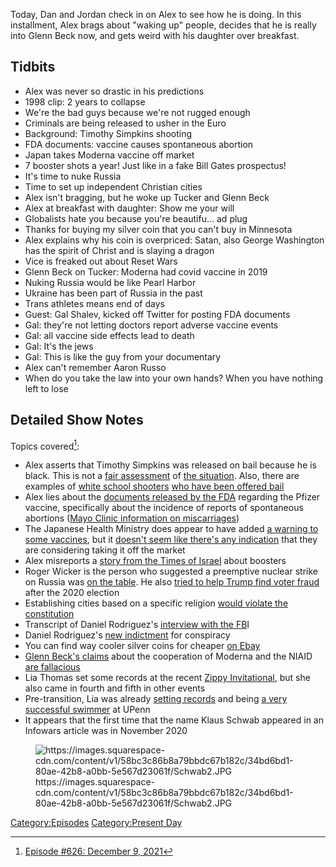 {{Episode
    | title           = December 9, 2021
    | caption         = [https://knowledgefight.libsyn.com/626-december-9-2021 Listen to this episode on Libsyn]
    | episodeNumber   = 626
    | length          = 01:27:46
    | airDate         = December 13, 2021
    | coverageDate    = December 9, 2021
    | episodeType     = [[:Category:Present Day|Present Day]]
    | appearance      = [[Timothy Simpkins]], [[Bill Gates]], [[Tucker Carlson]], [[Glenn Beck]], [[Gal Shalev]]
    | previousEpisode = [[625: December 5, 2021]]
    | nextEpisode     = [[627: Reset Wars: Episode 2]]
}}

{{Stub}}

Today, Dan and Jordan check in on Alex to see how he is doing.  In this installment, Alex brags about "waking up" people, decides that he is really into Glenn Beck now, and gets weird with his daughter over breakfast.

==Tidbits==

*Alex was never so drastic in his predictions
*1998 clip: 2 years to collapse
*We're the bad guys because we're not rugged enough
*Criminals are being released to usher in the Euro
*Background: Timothy Simpkins shooting
*FDA documents: vaccine causes spontaneous abortion
*Japan takes Moderna vaccine off market
*7 booster shots a year! Just like in a fake Bill Gates prospectus!
*It's time to nuke Russia
*Time to set up independent Christian cities
*Alex isn't bragging, but he woke up Tucker and Glenn Beck
*Alex at breakfast with daughter: Show me your will
*Globalists hate you because you're beautifu... ad plug
*Thanks for buying my silver coin that you can't buy in Minnesota
*Alex explains why his coin is overpriced: Satan, also George Washington has the spirit of Christ and is slaying a dragon
*Vice is freaked out about Reset Wars
*Glenn Beck on Tucker: Moderna had covid vaccine in 2019
*Nuking Russia would be like Pearl Harbor
*Ukraine has been part of Russia in the past
*Trans athletes means end of days
*Guest: Gal Shalev, kicked off Twitter for posting FDA documents
*Gal: they're not letting doctors report adverse vaccine events
*Gal: all vaccine side effects lead to death
*Gal: It's the jews
*Gal: This is like the guy from your documentary
*Alex can't remember Aaron Russo
*When do you take the law into your own hands? When you have nothing left to lose

==Detailed Show Notes==

Topics covered<ref>[https://knowledgefight.com/research/2021/12/12/episode-626-december-9-2021 Episode #626: December 9, 2021]</ref>:

*Alex asserts that Timothy Simpkins was released on bail because he is black. This is not a [https://nypost.com/2021/10/07/suspected-texas-high-school-shooter-released-from-jail/ fair assessment] of [https://nypost.com/2021/10/07/suspected-texas-school-shooter-timothy-george-simpkins-was-bullied-family/ the situation]. Also, there are examples of [https://www.courier-journal.com/story/news/local/2018/03/01/marshall-county-high-school-shooter-gabe-parker-courtroom-video/386764002/ white school shooters] [https://www.chicagotribune.com/news/breaking/ct-met-dixon-school-shooting-court-20180518-story.html who have been offered bail]
*Alex lies about the [https://phmpt.org/wp-content/uploads/2021/11/5.3.6-postmarketing-experience.pdf documents released by the FDA] regarding the Pfizer vaccine, specifically about the incidence of reports of spontaneous abortions ([https://www.mayoclinic.org/diseases-conditions/pregnancy-loss-miscarriage/symptoms-causes/syc-20354298 Mayo Clinic information on miscarriages])
*The Japanese Health Ministry does appear to have added [https://freewestmedia.com/2021/12/07/japanese-ministry-of-health-warns-of-serious-side-effects-from-vaccines/ a warning to some vaccines], but it [https://www.japantimes.co.jp/news/2021/10/14/national/science-health/japan-men-under-30-pfizer-moderna/ doesn't seem like there's any indication] that they are considering taking it off the market
*Alex misreports a [https://www.timesofisrael.com/fourth-covid-shot-for-all-israelis-a-possibility-health-minister-says/ story from the Times of Israel] about boosters
*Roger Wicker is the person who suggested a preemptive nuclear strike on Russia was [https://www.dailymail.co.uk/news/article-10289031/Wicker-suggests-NUKE-Russia-Ukraine-invasion-claims-table.html on the table]. He also [https://mississippitoday.org/2020/11/25/wicker-searches-for-voter-fraud-as-mississippi-republicans-wont-acknowledge-trump-loss/ tried to help Trump find voter fraud] after the 2020 election
*Establishing cities based on a specific religion [https://law.justia.com/constitution/us/amendment-01/02-establishment-of-religion.html would violate the constitution]
*Transcript of Daniel Rodriguez's [https://storage.courtlistener.com/recap/gov.uscourts.dcd.229256/gov.uscourts.dcd.229256.38.1.pdf interview with the FB]I
*Daniel Rodriguez's [https://www.justice.gov/usao-dc/press-release/file/1451986/download new indictment] for conspiracy
*You can find way cooler silver coins for cheaper [https://www.ebay.com/itm/165059047868?hash=item266e4931bc%3Ag%3ABDEAAOSwmuNhODOB on Ebay]
*[https://www.politifact.com/article/2021/dec/10/fact-checking-glenn-becks-claim-us-government-co-o/ Glenn Beck's claims] about the cooperation of Moderna and the NIAID [https://factcheck.afp.com/moderna-had-not-developed-covid-19-vaccine-2019 are fallacious]
*Lia Thomas set some records at the recent [https://pennathletics.com/news/2021/12/3/womens-swimming-and-diving-womens-swimming-diving-in-second-place-after-day-one-of-zippy-invitational.aspx Zippy Invitational], but she also came in fourth and fifth in other events
*Pre-transition, Lia was already [https://swimswam.com/will-thomas-sets-pool-record-penn-hosts-west-chester/ setting records] and being [https://pennathletics.com/sports/mens-swimming-and-diving/roster/will-thomas/14590 a very successful swimmer] at UPenn
*It appears that the first time that the name Klaus Schwab appeared in an Infowars article was in November 2020

[[File:https://images.squarespace-cdn.com/content/v1/58bc3c86b8a79bbdc67b182c/34bd6bd1-80ae-42b8-a0bb-5e567d23061f/Schwab2.JPG|thumb|none]]

[[Category:Episodes]]

[[Category:Present Day]]
